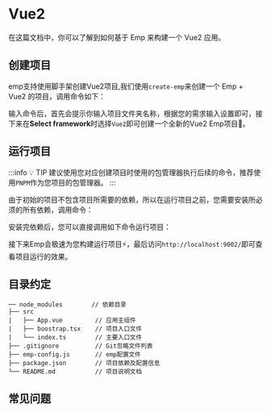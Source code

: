 
# Vue2

在这篇文档中，你可以了解到如何基于 Emp 来构建一个 Vue2 应用。

<Preparation />

## 创建项目

emp支持使用脚手架创建Vue2项目,我们使用`create-emp`来创建一个 Emp + Vue2 的项目，调用命令如下：

<PackageManagerTabs command="create emp@latest" />

输入命令后，首先会提示你输入项目文件夹名称，根据您的需求输入设置即可，接下来在**Select framework**时选择`Vue2`即可创建一个全新的Vue2 Emp项目🎉。

## 运行项目

:::info 💡 TIP
建议使用您对应创建项目时使用的包管理器执行后续的命令，推荐使用`PNPM`作为您项目的包管理器。
:::

由于初始的项目不包含项目所需要的依赖，所以在运行项目之前，您需要安装所必须的所有依赖，调用命令：

<PackageManagerTabs command="install" />

安装完依赖后，您可以直接调用如下命令运行项目：

<PackageManagerTabs command="run dev" />

接下来Emp会极速为您构建运行项目⚡，最后访问`http://localhost:9002/`即可查看项目运行的效果。

## 目录约定

```
── node_modules        // 依赖目录
├── src                 
|   ├── App.vue         // 应用主组件
|   ├── boostrap.tsx    // 项目入口文件
|   └── index.ts        // 主要入口文件
├── .gitignore          // Git忽略文件列表
├── emp-config.js       // emp配置文件
├── package.json        // 项目依赖及配置信息
└── README.md           // 项目说明文档
```

## 常见问题

<IconChange />

<YarnProblem />